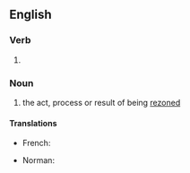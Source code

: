 ==English==

===Verb===
{{head|en|verb form}}

# {{present participle of|rezone|lang=en|nocat=1}}

===Noun===
{{en-noun}}

# the act, process or result of being [[rezone]]d

====Translations====
{{trans-top|the act, process or result of being rezoned}}
* French: {{t+|fr|redécoupage|m}}
{{trans-mid}}
* Norman: {{t|nrf|r'zôn'nie|f}}
{{trans-bottom}}